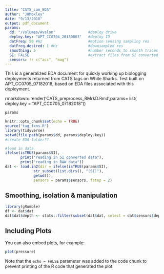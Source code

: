```yaml
---
title: "CATS_cam_EDA"
author: "JHMoxley"
date: "9/13/2018"
output: pdf_document
params: 
  dd: "/Volumes/Avalon"               #deploy drive
  deploy.key: "APT_CC0704_20180803"   #deploy ID
  datFreq: 50 #Hz                     #motion sensing sampling res
  datFreq.desired: 1 #Hz              #downsampled res
  smoothing: 5                        #number seconds to smooth traces
  SI: FALSE                           #extract files from SI converted dB
  sensors: !r c("acc", "mag")
---
```

This is a generalized EDA document for quickly working up biologging deployments returned from CATS tags on White Sharks.  Test built on APT_CC0705_07182018, based on EDA files associated with this deployment. 

rmarkdown::render('CATS_preprocess_RMrkD.Rmd',params= list( deploy.key = "APT_CC0705_07182018"))

```r
params
```


```r
knitr::opts_chunk$set(echo = TRUE)
source("tag_fxns.R")
library(tidyverse)
setwd(file.path(params$dd, params$deploy.key))
#create EDA folder??

#load in data
ifelse(isTRUE(params$SI), 
       print("reading in SI converted data"),
       print("reading in RAW data"))
dat <- load.in2(dir = ifelse(isTRUE(params$SI),
             str_subset(list.dirs(), "(SI)"),
             getwd()), 
             sensors = params$sensors, fstop = 2)
```

## Smoothing, isolation & manipulation

```r
library(gRumble)
df <- dat$dat
dat$dat$depth <- stats::filter(subset(dat$dat, select = dat$sensors$depth[1]))
```

## Including Plots

You can also embed plots, for example:

```r
plot(pressure)
```

Note that the `echo = FALSE` parameter was added to the code chunk to prevent printing of the R code that generated the plot.
